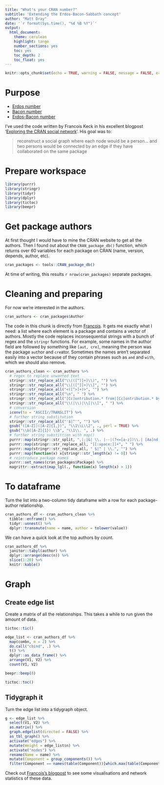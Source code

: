 ```yaml
---
title: "What's your CRAN number?"
subtitle: 'Extending the Erdos-Bacon-Sabbath concept'
author: "Matt Dray"
date: '`r format(Sys.time(), "%d %B %Y")`'
output:
  html_document:
    theme: cerulean
    highlight: tango
    number_sections: yes
    toc: yes
    toc_depth: 2
    toc_float: yes
---
```


```r
knitr::opts_chunk$set(echo = TRUE, warning = FALSE, message = FALSE, error = FALSE)
```

# Purpose

* [Erdos number](https://en.wikipedia.org/wiki/Erdős_number)
* [Bacon number](https://en.wikipedia.org/wiki/Six_Degrees_of_Kevin_Bacon#Bacon_numbers)
* [Erdos-Bacon number](https://en.wikipedia.org/wiki/Erdős–Bacon_number)

I've used the code written by Francois Keck in his excellent blogpost '[Exploring the CRAN social network](http://www.pieceofk.fr/?p=431)'. His goal was to:

> reconstruct a social graph where each node would be a person... and two persons would be connected by an edge if they have collaborated on the same package

# Prepare workspace

```r
library(purrr)
library(stringr)
library(tidyr)
library(dplyr)
library(tictoc)
library(beepr)
```

# Get package authors

At first thought I would have to mine the CRAN website to get all the authors. Then I found out about the `CRAN_package_db()` function, which returns over 60 variables for each package on CRAN (name, version, depends, author, etc).

```r
cran_packages <- tools::CRAN_package_db()
```

At time of writing, this results `r nrow(cran_packages)` separate packages.

# Cleaning and preparing

For now we're interested in the authors.

```r
cran_authors <- cran_packages$Author
```

The code in this chunk is directly from [Francois](http://www.pieceofk.fr/?p=431). It gets me exactly what I need: a list where each element is a package and contains a vector of authors. Mostly the code replaces inconsequential strings with a bunch of regex and the `stringr` functions. For example, some names in the author field are followed by something like `[aut, cre]`, meaning the person was the package `aut`hor and `cre`ator. Sometimes the names aren't separated easily into a vector because of they contain phrases such as `and` and `with`, which we should also remove.

```r
cran_authors_clean <- cran_authors %>%
  # regex to replace unwanted text
  stringr::str_replace_all("\\(([^)]+)\\)", "") %>%
  stringr::str_replace_all("\\[([^]]+)\\]", "") %>%
  stringr::str_replace_all("<([^>]+)>", "") %>%
  stringr::str_replace_all("\n", " ") %>%
  stringr::str_replace_all("[Cc]ontribution.* from|[Cc]ontribution.* by|[Cc]ontributors", " ") %>%
  stringr::str_replace_all("\\(|\\)|\\[|\\]", " ") %>%
  # conversion
  iconv(to = "ASCII//TRANSLIT") %>%
  # further string substitution
  stringr::str_replace_all("'$|^'", "") %>%
  gsub("([A-Z])([A-Z]{1,})", "\\1\\L\\2", ., perl = TRUE) %>%
  gsub("\\b([A-Z]{1}) \\b", "\\1\\. ", .) %>%
  # further string substittion with map()
  purrr::map(stringr::str_split, ",|;|&| \\. |--|(?<=[a-z])\\.| [Aa]nd | [Ww]ith | [Bb]y ", simplify = TRUE) %>%
  purrr::map(stringr::str_replace_all, "[[:space:]]+", " ") %>%
  purrr::map(stringr::str_replace_all, " $|^ | \\.", "") %>%
  purrr::map(function(x) x[stringr::str_length(x) != 0]) %>%
  # reintroduce package names
  purrr::set_names(cran_packages$Package) %>%
  magrittr::extract(map_lgl(., function(x) length(x) > 1))
```

# To dataframe

Turn the list into a two-column tidy dataframe with a row for each package-author relationship.

```r
cran_authors_df <- cran_authors_clean %>%  
  tibble::enframe() %>% 
  tidyr::unnest() %>% 
  dplyr::transmute(name = name, author = tolower(value))
```

We can have a quick look at the top authors by count.

```r
cran_authors_df %>% 
  janitor::tabyl(author) %>% 
  dplyr::arrange(desc(n)) %>% 
  slice(1:20) %>% 
  knitr::kable()
```

# Graph

## Create edge list

Create a matrix of all the relationships. This takes a while to run given the amount of data.

```r
tictoc::tic()

edge_list <- cran_authors_df %>%
  map(combn, m = 2) %>%
  do.call("cbind", .) %>%
  t() %>%
  dplyr::as_data_frame() %>%
  arrange(V1, V2) %>%
  count(V1, V2)

beepr::beep(8)

tictoc::toc()
```
 
## Tidygraph it

Turn the edge list into a tidygraph object.

```r
g <- edge_list %>%
  select(V1, V2) %>%
  as.matrix() %>%
  graph.edgelist(directed = FALSE) %>%
  as_tbl_graph() %>%
  activate("edges") %>%
  mutate(Weight = edge_list$n) %>%
  activate("nodes") %>%
  rename(Name = name) %>%
  mutate(Component = group_components()) %>%
  filter(Component == names(table(Component))[which.max(table(Component))])
```

Check out [Francois's blogpost](http://www.pieceofk.fr/?p=431) to see some visualisations and network statistics of these data.